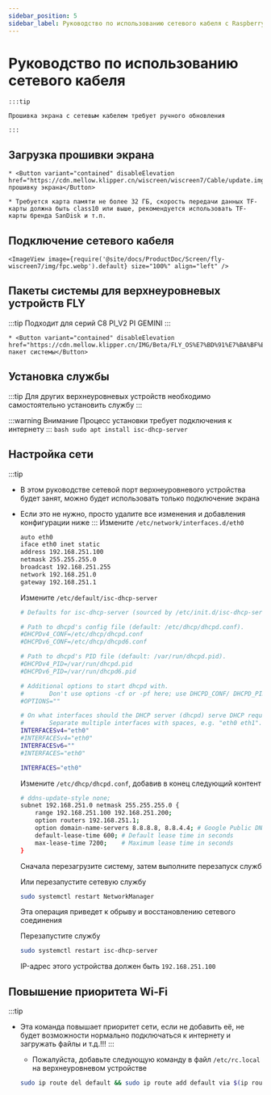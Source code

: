 ```yaml
---
sidebar_position: 5
sidebar_label: Руководство по использованию сетевого кабеля с Raspberry Pi и другими верхнеуровневыми устройствами
---
```







# Руководство по использованию сетевого кабеля


    :::tip

    Прошивка экрана с сетевым кабелем требует ручного обновления

    :::

## Загрузка прошивки экрана

    * <Button variant="contained" disableElevation href="https://cdn.mellow.klipper.cn/wiscreen/wiscreen7/Cable/update.img">Скачать прошивку экрана</Button>

    * Требуется карта памяти не более 32 ГБ, скорость передачи данных TF-карты должна быть class10 или выше, рекомендуется использовать TF-карты бренда SanDisk и т.п.


## Подключение сетевого кабеля

    <ImageView image={require('@site/docs/ProductDoc/Screen/fly-wiscreen7/img/fpc.webp').default} size="100%" align="left" />


## Пакеты системы для верхнеуровневых устройств FLY

:::tip
Подходит для серий C8 PI_V2 PI GEMINI
:::

    * <Button variant="contained" disableElevation href="https://cdn.mellow.klipper.cn/IMG/Beta/FLY_OS%E7%BD%91%E7%BA%BF%E5%B1%8F%E7%B3%BB%E7%BB%9F.img.xz">Скачать пакет системы</Button>


## Установка службы

:::tip
Для других верхнеуровневых устройств необходимо самостоятельно установить службу
:::

:::warning Внимание
Процесс установки требует подключения к интернету
:::
    ```bash
    sudo apt install isc-dhcp-server
    ```
## Настройка сети

:::tip
* В этом руководстве сетевой порт верхнеуровневого устройства будет занят, можно будет использовать только подключение экрана
* Если это не нужно, просто удалите все изменения и добавления конфигурации ниже
:::
    Измените `/etc/network/interfaces.d/eth0`

    ```bash
    auto eth0
    iface eth0 inet static
    address 192.168.251.100
    netmask 255.255.255.0
    broadcast 192.168.251.255
    network 192.168.251.0
    gateway 192.168.251.1
    ```

    Измените `/etc/default/isc-dhcp-server`

    ```bash
    # Defaults for isc-dhcp-server (sourced by /etc/init.d/isc-dhcp-server)

    # Path to dhcpd's config file (default: /etc/dhcp/dhcpd.conf).
    #DHCPDv4_CONF=/etc/dhcp/dhcpd.conf
    #DHCPDv6_CONF=/etc/dhcp/dhcpd6.conf

    # Path to dhcpd's PID file (default: /var/run/dhcpd.pid).
    #DHCPDv4_PID=/var/run/dhcpd.pid
    #DHCPDv6_PID=/var/run/dhcpd6.pid

    # Additional options to start dhcpd with.
    #       Don't use options -cf or -pf here; use DHCPD_CONF/ DHCPD_PID instead
    #OPTIONS=""

    # On what interfaces should the DHCP server (dhcpd) serve DHCP requests?
    #       Separate multiple interfaces with spaces, e.g. "eth0 eth1".
    INTERFACESv4="eth0"
    #INTERFACESv4="eth0"
    INTERFACESv6=""
    #INTERFACES="eth0"

    INTERFACES="eth0"
    ```

    Измените `/etc/dhcp/dhcpd.conf`, добавив в конец следующий контент

    ```bash
    # ddns-update-style none;
    subnet 192.168.251.0 netmask 255.255.255.0 {
        range 192.168.251.100 192.168.251.200;
        option routers 192.168.251.1;
        option domain-name-servers 8.8.8.8, 8.8.4.4; # Google Public DNS as an example
        default-lease-time 600; # Default lease time in seconds
        max-lease-time 7200;    # Maximum lease time in seconds
    }
    ```

    Сначала перезагрузите систему, затем выполните перезапуск служб

    Или перезапустите сетевую службу

    ```bash
    sudo systemctl restart NetworkManager
    ```

    Эта операция приведет к обрыву и восстановлению сетевого соединения

    Перезапустите службу

    ```bash
    sudo systemctl restart isc-dhcp-server
    ```

    IP-адрес этого устройства должен быть `192.168.251.100`

## Повышение приоритета Wi-Fi

:::tip
* Эта команда повышает приоритет сети, если не добавить её, не будет возможности нормально подключаться к интернету и загружать файлы и т.д.!!!
:::
    * Пожалуйста, добавьте следующую команду в файл `/etc/rc.local` на верхнеуровневом устройстве

    ```bash
    sudo ip route del default && sudo ip route add default via $(ip route show dev wlan0 | grep 'default via' | awk 'NR==1 {print $3}') dev wlan0
    ```
